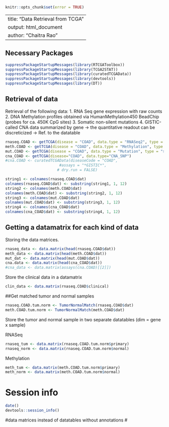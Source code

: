 
```r
knitr::opts_chunk$set(error = TRUE)
```

---
title: "Data Retrieval from TCGA"
output: html_document
author: "Chaitra Rao"
---

## Necessary Packages

```r
suppressPackageStartupMessages(library(RTCGAToolbox))
suppressPackageStartupMessages(library(TCGA2STAT))
suppressPackageStartupMessages(library(curatedTCGAData))
suppressPackageStartupMessages(library(devtools))
suppressPackageStartupMessages(library(DT))
```

## Retrieval of data

Retrieval of the following data:
1. RNA Seq gene expression with raw counts
2. DNA Methylation profiles obtained via HumanMethylation450 BeadChip (probes for ca. 450K CpG sites)
3. Somatic non-silent mutations
4. GISTIC-called CNA data summarized by gene -> the quantitative readout can be discreticized -> Ref. to the datatable


```r

rnaseq.COAD <- getTCGA(disease = "COAD", data.type = "RNASeq2", type = "count", clinical = TRUE)
meth.COAD <- getTCGA(disease = "COAD", data.type = "Methylation", type = "450K", clinical = TRUE)
mut.COAD <- getTCGA(disease = "COAD", data.type = "Mutation", type = "somatic")
cna_COAD <- getTCGA(disease="COAD", data.type="CNA_SNP")
#cna.COAD <- curatedTCGAData(diseaseCode = "COAD",
                        #assays = "*GISTIC*",
                       # dry.run = FALSE)

```

```r
string1 <- colnames(rnaseq.COAD$dat)
colnames(rnaseq.COAD$dat) <- substring(string1, 1, 12)
string2 <- colnames(meth.COAD$dat)
colnames(meth.COAD$dat) <- substring(string2, 1, 12)
string3 <- colnames(mut.COAD$dat)
colnames(mut.COAD$dat) <- substring(string3, 1, 12)
string4 <- colnames(cna_COAD$dat)
colnames(cna_COAD$dat) <- substring(string4, 1, 12)

```

## Getting a datamatrix for each kind of data

Storing the data matrices.

```r
rnaseq_data <- data.matrix(head(rnaseq.COAD$dat))
meth_data <- data.matrix(head(meth.COAD$dat))
mut_dat <- data.matrix(head(mut.COAD$dat))
cna.data <- data.matrix(head(cna_COAD$dat))
#cna_data <- data.matrix(assays(cna.COAD)[[2]])
```


Store the clinical data in a datamatrix

```r
clin_data <- data.matrix(rnaseq.COAD$clinical)
```


##Get matched tumor and normal samples

```r
rnaseq.COAD.tum.norm <- TumorNormalMatch(rnaseq.COAD$dat)
meth.COAD.tum.norm <- TumorNormalMatch(meth.COAD$dat)

```


Store the tumor and normal sample in two separate datatables (dim = gene x sample)

RNASeq
```r
rnaseq_tum <- data.matrix(rnaseq.COAD.tum.norm$primary)
rnaseq_norm <- data.matrix(rnaseq.COAD.tum.norm$normal)

```

Methylation
```r
meth_tum <- data.matrix(meth.COAD.tum.norm$primary)
meth_norm <- data.matrix(meth.COAD.tum.norm$normal)

```





# Session info

```r
date()
devtools::session_info()
```


#data matrices instead of datatables without annotations
#

